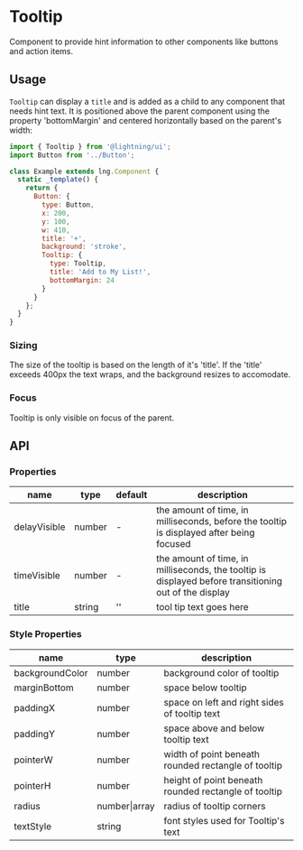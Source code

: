
# Tooltip

Component to provide hint information to other components like buttons and action items.

## Usage

`Tooltip` can display a `title` and is added as a child to any component that needs hint text. It is positioned above the parent component using the property 'bottomMargin' and centered horizontally based on the parent's width:

```js
import { Tooltip } from '@lightning/ui';
import Button from '../Button';

class Example extends lng.Component {
  static _template() {
    return {
      Button: {
        type: Button,
        x: 200,
        y: 100,
        w: 410,
        title: '+',
        background: 'stroke',
        Tooltip: {
          type: Tooltip,
          title: 'Add to My List!',
          bottomMargin: 24
        }
      }
    };
  }
}
```

<Canvas>
  <Story id="elements-tooltip--basic" />
</Canvas>

### Sizing

The size of the tooltip is based on the length of it's 'title'. If the 'title' exceeds 400px the text wraps, and the background resizes to accomodate.

### Focus

Tooltip is only visible on focus of the parent.

## API

### Properties

| name         | type   | default | description                                                                                           |
| ------------ | ------ | ------- | ----------------------------------------------------------------------------------------------------- |
| delayVisible | number | -       | the amount of time, in milliseconds, before the tooltip is displayed after being focused              |
| timeVisible  | number | -       | the amount of time, in milliseconds, the tooltip is displayed before transitioning out of the display |
| title        | string | ''      | tool tip text goes here                                                                               |

### Style Properties

| name            | type          | description                                          |
| --------------- | ------------- | ---------------------------------------------------- |
| backgroundColor | number        | background color of tooltip                          |
| marginBottom    | number        | space below tooltip                                  |
| paddingX        | number        | space on left and right sides of tooltip text        |
| paddingY        | number        | space above and below tooltip text                   |
| pointerW        | number        | width of point beneath rounded rectangle of tooltip  |
| pointerH        | number        | height of point beneath rounded rectangle of tooltip |
| radius          | number\|array | radius of tooltip corners                            |
| textStyle       | string        | font styles used for Tooltip's text                  |
